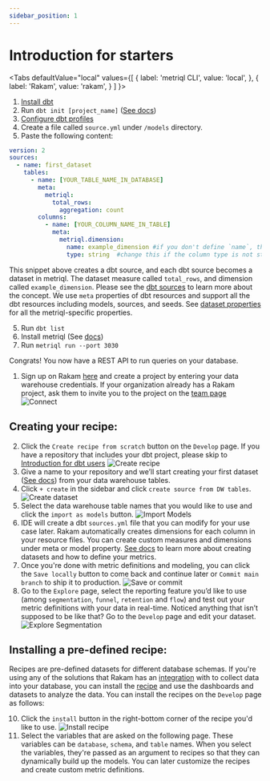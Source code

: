 ```yaml
---
sidebar_position: 1
---
```



# Introduction for starters

<Tabs
  defaultValue="local"
  values={[
    { label: 'metriql CLI', value: 'local', },
    { label: 'Rakam', value: 'rakam', }
  ]
}>
<TabItem value="local">

1. [Install dbt](https://docs.getdbt.com/dbt-cli/installation)
2. Run `dbt init [project_name]` ([See docs](https://docs.getdbt.com/reference/commands/init))
3. [Configure dbt profiles](https://docs.getdbt.com/dbt-cli/configure-your-profile)
4. Create a file called `source.yml` under `/models` directory.
5. Paste the following content:

<File name='models/schema.yml'>

```yml
version: 2
sources:
  - name: first_dataset
    tables:
      - name: [YOUR_TABLE_NAME_IN_DATABASE]
        meta:
          metriql:
            total_rows:
              aggregation: count
        columns:
          - name: [YOUR_COLUMN_NAME_IN_TABLE]
            meta:
              metriql.dimension:
                name: example_dimension #if you don't define `name`, the default is column name
                type: string  #change this if the column type is not string, see [available types](/reference/field#type)
```

</File>

This snippet above creates a dbt source, and each dbt source becomes a dataset in metriql. The dataset measure called `total_rows`, and dimension called `example_dimension`. 
Please see the [dbt sources](https://docs.getdbt.com/docs/building-a-dbt-project/using-sources#declaring-a-source) to learn more about the concept. We use `meta` properties of dbt resources and support all the dbt resources including models, sources, and seeds. See [dataset properties](/reference/dataset) for all the metriql-specific properties. 

5. Run `dbt list`
6. Install metriql (See [docs](/metriql-cli/cli-overview.md))
7. Run `metriql run --port 3030`

Congrats! You now have a REST API to run queries on your database. 

</TabItem>

<TabItem value="rakam">

1. Sign up on Rakam [here](https://app.rakam.io/register) and create a project by entering your data warehouse credentials. If your organization already has a Rakam project, ask them to invite you to the project on the [team page](https://app.rakam.io/_/settings/team/users)
![Connect](/img/connect.png)

## Creating your recipe:

2. Click the `Create recipe from scratch` button on the `Develop` page.  If you have a repository that includes your dbt project, please skip to [Introduction for dbt users](https://metriql.com/tutorial/for-dbt-users)
![Create recipe](/img/createrecipe.png)
3. Give a name to your repository and we’ll start creating your first dataset ([See docs](https://metriql.com/introduction/creating-datasets)) from your data warehouse tables.
4. Click `+ create` in the sidebar and click `create source from DW tables`.
![Create dataset](/img/createdataset.png)
5. Select the data warehouse table names that you would like to use and click the `import as models` button. 
![Import Models](/img/importasmodels.png)
6. IDE will create a dbt `sources.yml` file that you can modify for your use case later. Rakam automatically creates dimensions for each column in your resource files. You can create custom measures and dimensions under meta or model property. [See docs](https://metriql.com/introduction/creating-datasets) to learn more about creating datasets and how to define your metrics.
8. Once you're done with metric definitions and modeling, you can click the `Save locally` button to come back and continue later or `Commit main branch` to ship it to production. 
![Save or commit](/img/saveorcommit.png)
9. Go to the `Explore` page, select the reporting feature you’d like to use (among `segmentation`, `funnel`, `retention` and `flow`) and test out your metric definitions with your data in real-time. Noticed anything that isn’t supposed to be like that? Go to the `Develop` page and edit your dataset.
![Explore Segmentation](/img/explore-segmentation.png)

## Installing a pre-defined recipe:

Recipes are pre-defined datasets for different database schemas. If you're using any of the solutions that Rakam has an [integration](https://rakam.io/integrations) with to collect data into your database, you can install the [recipe](https://github.com/rakam-recipes) and use the dashboards and datasets to analyze the data. You can install the recipes on the `Develop` page as follows:

10. Click the `install` button in the right-bottom corner of the recipe you'd like to use.
![Install recipe](/img/installrecipe.png)
11. Select the variables that are asked on the following page. These variables can be `database`, `schema`, and `table` names. When you select the variables, they're passed as an argument to recipes so that they can dynamically build up the models. You can later customize the recipes and create custom metric definitions.

</TabItem>

</Tabs>
